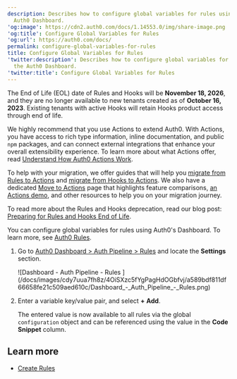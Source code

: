 ```yaml
---
description: Describes how to configure global variables for rules using the
  Auth0 Dashboard.
'og:image': https://cdn2.auth0.com/docs/1.14553.0/img/share-image.png
'og:title': Configure Global Variables for Rules
'og:url': https://auth0.com/docs/
permalink: configure-global-variables-for-rules
title: Configure Global Variables for Rules
'twitter:description': Describes how to configure global variables for rules using
  the Auth0 Dashboard.
'twitter:title': Configure Global Variables for Rules
---
```

<Warning>

The End of Life (EOL) date of Rules and Hooks will be **November 18, 2026**, and they are no longer available to new tenants created as of **October 16, 2023**. Existing tenants with active Hooks will retain Hooks product access through end of life.

We highly recommend that you use Actions to extend Auth0. With Actions, you have access to rich type information, inline documentation, and public `npm` packages, and can connect external integrations that enhance your overall extensibility experience. To learn more about what Actions offer, read [Understand How Auth0 Actions Work](/docs/customize/actions/actions-overview).

To help with your migration, we offer guides that will help you [migrate from Rules to Actions](/docs/customize/actions/migrate/migrate-from-rules-to-actions) and [migrate from Hooks to Actions](/docs/customize/actions/migrate/migrate-from-hooks-to-actions). We also have a dedicated [Move to Actions](https://auth0.com/extensibility/movetoactions) page that highlights feature comparisons, [an Actions demo](https://www.youtube.com/watch?v=UesFSY1klrI), and other resources to help you on your migration journey.

To read more about the Rules and Hooks deprecation, read our blog post: [Preparing for Rules and Hooks End of Life](https://auth0.com/blog/preparing-for-rules-and-hooks-end-of-life/).

</Warning>

You can configure global variables for rules using Auth0's Dashboard. To learn more, see [Auth0 Rules](/docs/customize/rules).

1. Go to [Auth0 Dashboard > Auth Pipeline > Rules](https://manage.auth0.com/#/rules) and locate the **Settings** section.

   <Frame>![Dashboard - Auth Pipeline - Rules ](/docs/images/cdy7uua7fh8z/4OiSXzc5fYgPagHdOGbfvj/a589bdf811df66658fe21c509aed610c/Dashboard_-_Auth_Pipeline_-_Rules.png)</Frame>
2. Enter a variable key/value pair, and select **+** **Add**.

   The entered value is now available to all rules via the global `configuration` object and can be referenced using the value in the **Code Snippet** column.

## Learn more

* [Create Rules](/docs/customize/rules/create-rules)